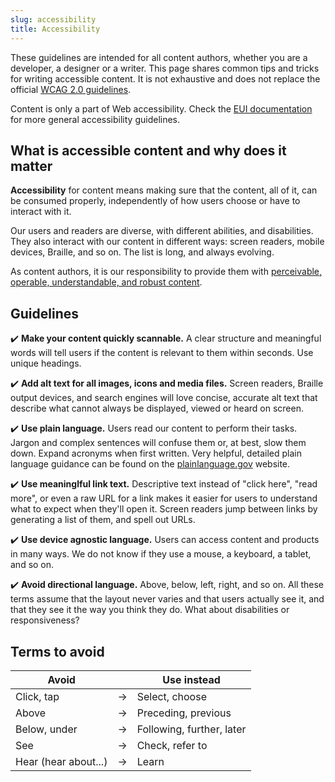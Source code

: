 ```yaml
---
slug: accessibility
title: Accessibility
---
```


These guidelines are intended for all content authors, whether you are a developer, a designer or a writer. 
This page shares common tips and tricks for writing accessible content. 
It is not exhaustive and does not replace the official
[WCAG 2.0 guidelines](https://www.w3.org/TR/2008/REC-WCAG20-20081211/#guidelines). 


Content is only a part of Web accessibility. Check the
[EUI documentation](https://eui.elastic.co/#/guidelines/accessibility) for more general
accessibility guidelines.


## What is accessible content and why does it matter

**Accessibility** for content means making sure that the content, all of it, can be consumed properly, independently of how users choose or have to interact with it.

Our users and readers are diverse, with different abilities, and disabilities. 
They also interact with our content in different ways: screen readers, mobile devices, Braille, and so on. The list is long, and always evolving. 

As content authors, it is our responsibility to provide them with [perceivable, operable, understandable, and robust content](https://www.w3.org/TR/UNDERSTANDING-WCAG20/intro.html#introduction-fourprincs-head).

## Guidelines

✔️ **Make your content quickly scannable.** A clear structure and meaningful words will tell users if the content is relevant to them within seconds. Use unique headings.

✔️ **Add alt text for all images, icons and media files.** Screen readers, Braille output devices, and search engines will love concise, accurate alt text that describe what cannot always be displayed, viewed or heard on screen. 

✔️ **Use plain language.** Users read our content to perform their tasks. Jargon and complex sentences will confuse them or, at best, slow them down. Expand acronyms when first written. Very helpful, detailed plain language guidance can be found on the [plainlanguage.gov](https://www.plainlanguage.gov/guidelines/) website.

✔️ **Use meaninglful link text.** Descriptive text instead of "click here", "read more", or even a raw URL for a link makes it easier for users to understand what to expect when they'll open it. Screen
readers jump between links by generating a list of them, and spell out URLs.

✔️ **Use device agnostic language.** Users can access content and products in many ways. We do not know if they use a mouse, a keyboard, a tablet, and so on. 

✔️ **Avoid directional language.** Above, below, left, right, and so on. All these terms assume that the layout never varies and that users actually see it, and that they see it the way you think they do. What about disabilities or responsiveness?

## Terms to avoid

| Avoid                 |  | Use instead               |
| --------------------- | --- | ------------------------- |
| Click, tap            | → | Select, choose            |
| Above                 | → | Preceding, previous       |
| Below, under          | → | Following, further, later |
| See                   | → | Check, refer to           |
| Hear (hear about...)  | → | Learn                     |